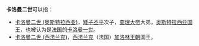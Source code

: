 '''卡洛曼二世'''可以指：
* [[卡洛曼二世_(奥斯特拉西亚)|卡洛曼二世 (奥斯特拉西亚)]]，[[矮子丕平|矮子丕平]]次子，[[查理大帝|查理大帝]]大弟，[[奥斯特拉西亚|奥斯特拉西亚]][[国王|国王]]，也被认为是[[法国|法国]]的[[卡洛曼一世|卡洛曼一世]]。
* [[卡洛曼二世_(西法兰克)|卡洛曼二世 (西法兰克)]]，[[西法兰克|西法兰克]]（法国）[[加洛林王朝|加洛林王朝]]国王。
{{disambig|Cat=五字人名消歧义}}